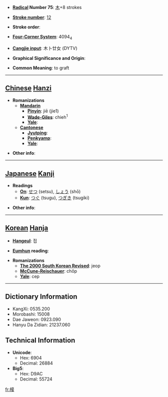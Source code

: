 * '''[[Wiktionary:Chinese radical index| Radical]] Number 75''': [[Wiktionary:Chinese radical index 木|木]]+8 strokes

* '''[[Wiktionary:Chinese total strokes index|Stroke number]]''': [[Wiktionary:Chinese total strokes index 12|12]]

* '''Stroke order''': 

* '''[[Wiktionary:Chinese four corner index|Four-Corner System]]''': 4094<sub>4</sub>

* '''[[Wiktionary:Chinese Cangjie index|Cangjie input]]''': 木卜廿女 (DYTV)

* '''Graphical Significance and Origin''': 

* '''Common Meaning''': to graft

----

== [[Chinese]] [[Hanzi]] ==

* '''Romanizations'''
** '''[[Mandarin]]'''
*** '''[[Pinyin]]''': jiē (jie1)
*** '''[[Wade-Giles]]''': chieh<sup>1</sup>
*** '''[[Yale]]''': 
** '''[[Cantonese]]'''
*** '''[[Jyutping]]''':
*** '''[[Penkyamp]]''': 
*** '''[[Yale]]''': 

* '''Other info''': 

----

== [[Japanese]] [[Kanji]] ==

* '''Readings'''
** '''[[On]]''': [[せつ]] (setsu), [[しょう]] (shō)
** '''[[Kun]]''': [[つぐ]] (tsugu), [[つぎき]] (tsugiki)

* '''Other info''':  

----

== [[Korean]] [[Hanja]] ==

* '''[[Hangeul]]''': 접

* '''[[Eumhun]] reading''': 

* '''Romanizations'''
** '''[[The 2000 South Korean Revised Romanization|The 2000 South Korean Revised]]''': jeop
** '''[[McCune-Reischauer]]''': chŏp
** '''[[Yale]]''': cep

----

== Dictionary Information ==

* KangXi: 0535.200
* Morobashi: 15008
* Dae Jaweon: 0923.090
* Hanyu Da Zidian: 21237.060

== Technical Information ==

* '''Unicode''':
** Hex: 6904
** Decimal: 26884
* '''Big5''':
** Hex: D9AC
** Decimal: 55724

[[fr:椄]]